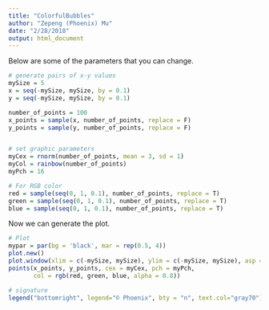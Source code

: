 ```yaml
---
title: "ColorfulBubbles"
author: "Zepeng (Phoenix) Mu"
date: "2/28/2018"
output: html_document
---
```


Below are some of the parameters that you can change.
```r
# generate pairs of x-y values
mySize = 5
x = seq(-mySize, mySize, by = 0.1)
y = seq(-mySize, mySize, by = 0.1)

number_of_points = 100
x_points = sample(x, number_of_points, replace = F)
y_points = sample(y, number_of_points, replace = F)


# set graphic parameters
myCex = rnorm(number_of_points, mean = 3, sd = 1)
myCol = rainbow(number_of_points)
myPch = 16

# For RGB color
red = sample(seq(0, 1, 0.1), number_of_points, replace = T)
green = sample(seq(0, 1, 0.1), number_of_points, replace = T)
blue = sample(seq(0, 1, 0.1), number_of_points, replace = T)
```

Now we can generate the plot.
```r
# Plot
mypar = par(bg = 'black', mar = rep(0.5, 4))
plot.new()
plot.window(xlim = c(-mySize, mySize), ylim = c(-mySize, mySize), asp = 1)
points(x_points, y_points, cex = myCex, pch = myPch,
       col = rgb(red, green, blue, alpha = 0.8))

# signature
legend("bottomright", legend="© Phoenix", bty = "n", text.col="gray70")


```